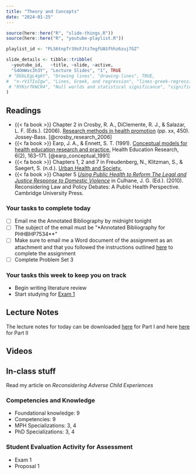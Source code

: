 ```yaml
---
title: "Theory and Concepts"
date: "2024-01-25"
---
```


```r
source(here::here("R", "slide-things.R"))
source(here::here("R", "youtube-playlist.R"))

playlist_id <- "PLS6tnpTr39sFJtz7egfUASfhhz6zuj7GZ"

slide_details <- tibble::tribble(
  ~youtube_id,   ~title, ~slide, ~active,
  "S4OmWxc3h3Y", "Lecture Slides", "1", TRUE
 # "DGbLEgL4g6Y", "Drawing lines", "drawing-lines", TRUE,
#  "n-rV1TIoIgw", "Lines, Greek, and regression", "lines-greek-regression", FALSE,
 # "RYKsrTKWCR4", "Null worlds and statistical significance", "significance", FALSE
)
```


## Readings

- {{< fa book >}} Chapter 2 in Crosby, R. A., DiClemente, R. J., & Salazar, L. F. (Eds.). (2006). [Research methods in health promotion](https://github.com/bigdataforsocialjustice/PHHBHP7534/blob/main/ch2_philosophy_of_science.pdf) (pp. xx, 450). Jossey-Bass.
 [@crosby_research_2006]
- {{< fa book >}} Earp, J. A., & Ennett, S. T. (1991). [Conceptual models for health education research and practice.](https://academic.oup.com/her/article/6/2/163/2798165?login=true) Health Education Research, 6(2), 163–171. [@earp_conceptual_1991]
- {{< fa book >}} Chapters 1, 2 and 7 in Freudenberg, N., Klitzman, S., & Saegert, S. (n.d.). [Urban Health and Society.](https://github.com/bigdataforsocialjustice/PHHBHP7534/blob/main/Urban%20Health%20and%20Society_Interdisciplinary%20Approaches%20to%20Research%20and%20Practice.pdf) 
- {{< fa book >}} Chapter 5 [*Using Public Health to Reform The Legal and Justice Response to Domestic Violence*](https://github.com/bigdataforsocialjustice/PHHBHP7534/blob/main/Reconsidering_Law_and_Policy_Debates_A_Public_Health_Perspective-3.pdf) in Culhane, J. G. (Ed.). (2010). Reconsidering Law and Policy Debates: A Public Health Perspective. Cambridge University Press.


### Your tasks to complete today

-   [ ] Email me the Annotated Bibliography by midnight tonight
-   [ ] The subject of the email must be "*Annotated Bibliography for PHHBHP7534**"
-   [ ] Make sure to email me a Word document of the assignment as an attachment and that you followed the instructions outlined [here](resource/annotated.qmd) to complete the assignment
-   [ ] Complete Problem Set 3

### Your tasks this week to keep you on track

- Begin writing literature review
- Start studying for [Exam 1](resource/exam1.qmd)

## Lecture Notes

The lecture notes for today can be downloaded [here](/slides/theory1.pdf) for Part I and here
[here](/slides/theory2.pdf) for Part II


## Videos


## In-class stuff

Read my article on *Reconsidering Adverse Child Experiences*

### Competencies and Knowledge
- Foundational knowledge: 9
- Competencies: 9
- MPH Specializations: 3, 4
- PhD Specializations: 3, 4

### Student Evaluation Activity for Assessment
- Exam 1
- Proposal 1

